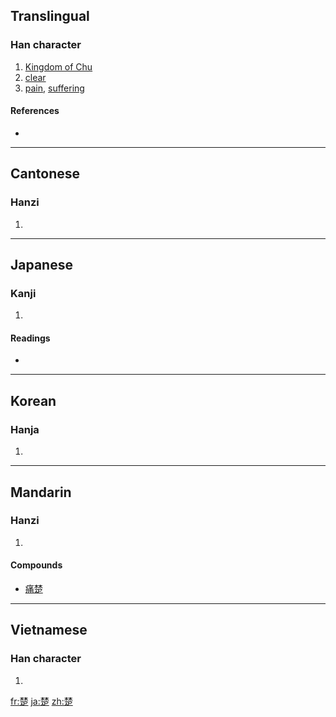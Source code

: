 {{also|椘}}
==Translingual==

===Han character===
{{Han char|rn=75|rad=木|as=09|sn=13|four=4480<sub>1</sub>|canj=木木弓卜人 (DDNYO)}}

# [[w:Kingdom of Chu|Kingdom of Chu]]
# [[clear]]
# [[pain]], [[suffering]]

====References====
* {{Han ref|kx=0539.230|dkj=15141|dj=0927.080|hdz=21244.090|uh=695A|ud=26970|bh=B7A1|bd=47009}}

----

==Cantonese==

===Hanzi===
{{yue-hanzi|jyut=|y=cho2}}

# {{defn|Cantonese|sort=木09}}

----

==Japanese==

===Kanji===
{{ja-kanji|grade=|rs=木09}}

# {{defn|Japanese}}

====Readings====
* {{ja-readings|on=[[そ]] (so)|kun=[[いばら]] (ibara), [[しもと]] (shimoto), [[すわえ]] (suwae)}}

----

==Korean==

===Hanja===
{{ko-hanja|hangeul=초|eumhun=|rv=cho|mr=ch'o|y=cho}}

# {{defn|Korean|sort=木09}}

----

==Mandarin==

===Hanzi===
{{cmn-hanzi|pin=[[chǔ]] ([[chu3]])|wg=ch'u<sup>3</sup>}}

# {{defn|Mandarin|sort=木09}}

====Compounds====
* [[痛楚]]

----

==Vietnamese==

===Han character===
{{vi-hantu|[[sở]], [[sỡ]]|rs=木09}}

# {{defn|Vietnamese|sort=木09}}

[[fr:楚]]
[[ja:楚]]
[[zh:楚]]